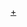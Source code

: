 {{Navbox
|listclass=hlist
| name   = 2009年甲型H1N1流感疫潮
| title  = [[2009年H1N1流感大流行]]
| tracking = <includeonly>no</includeonly>
<!--| above  = [[Portal:2009年H1N1流感大流行|2009年H1N1流感大流行主題首頁]] 主題已刪除-->
| image  = [[File:Swine Flu Masked Train Passengers in Mexico City.jpg|90px|由于H1N1流感大流行疫潮，乘坐地铁的墨西哥城市民在途径疫区时佩戴口罩。]]
|-
| group1 = [[2009年H1N1流感大流行各國疫情及反應|各地疫情及反應]]
| list1  = {{Navbox|child
  |evenodd = swap
  |group1 = [[2009年H1N1流感大流行各國疫情及反應#美洲|美洲]]
  |list1 = 
*[[2009年H1N1流感大流行墨西哥情況|墨西哥]]
*[[2009年H1N1流感大流行美國情況|美國]]
  |group2 = [[2009年甲型H1N1流感疫潮各國疫情及反應#歐洲|歐洲]]
  |list2 = 
  |group3 = [[2009年H1N1流感大流行各國疫情及反應#亞洲|亞洲]]
  |list3 = 
*[[2009年H1N1流感大流行中国大陆情况|中国大陆]] 
*[[2009年H1N1流感大流行台灣情況|台灣]]
*[[2009年H1N1流感大流行香港情況|香港]] 
  |group4 = [[2009年甲型H1N1流感疫潮各國疫情及反應#非洲|非洲]]
  |list4  = 
  |group5 = [[2009年甲型H1N1流感疫潮各國疫情及反應#大洋洲|大洋洲]]
  |list5  = 
  }}
<!--[[2009年以色列甲型H1N1流感疫情|以色列]] - [[2009年巴拿馬甲型H1N1流感疫情|巴拿馬]] -->

|-
| below = 參閱: [[瘟疫|瘟疫／大流行]] - [[甲型流感病毒H5N1亞型|H5N1]] - [[禽流感]] 
}}<noinclude>
[[Category:健康模板|{{PAGENAME}}]]
[[Category:2009年H1N1流感大流行|+]]
</noinclude>